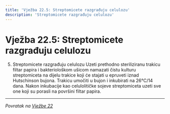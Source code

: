 ```yaml
---
title: 'Vježba 22.5: Streptomicete razgrađuju celulozu'
description: 'Streptomicete razgrađuju celulozu'
---
```


# Vježba 22.5: Streptomicete razgrađuju celulozu

5. Streptomicete razgrađuju celulozu
Uzeti prethodno steriliziranu trakicu filtar papira i bakteriološkom ušicom 
 namazati čistu kulturu streptomiceta na dijelu trakice koji će stajati u 
epruveti iznad Hutschinson bujona. Trakicu umočiti u bujon i inkubirati 
na 26°C/14 dana. Nakon inkubacije kao celulolitičke sojeve streptomiceta 
 uzeti sve one koji su porasli na površini filtar papira.

---

*Povratak na [Vježbe 22](/poglavlje-22/vjezbe-22)*


